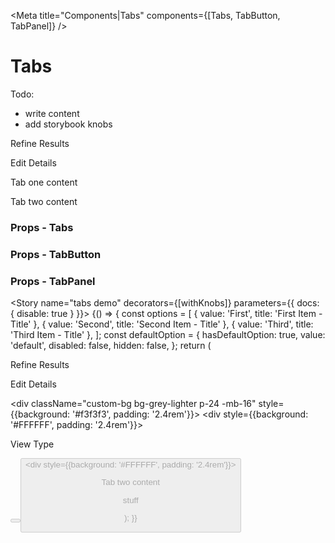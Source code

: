 

<Meta title="Components|Tabs" components={[Tabs, TabButton, TabPanel]} />

# Tabs

Todo:
  * write content
  * add storybook knobs


<Preview>
  <Story name="tabs">
    <Tabs startingTab="refine-results-1" bordered>
      <TabButton name="refine-results-1"><p>Refine Results</p></TabButton>
      <TabButton name="edit-details-1"><p>Edit Details</p></TabButton>
      <TabPanel name="refine-results-1">
        <div className="bg-off-white p-16">
          <p>Tab one content</p>
        </div>
      </TabPanel>
      <TabPanel name="edit-details-1">
        <div className="bg-off-white p-16">
          <p>Tab two content</p>
        </div>
      </TabPanel>
    </Tabs>
  </Story>
</Preview>

### Props - Tabs
<Props of={Tabs} />

### Props - TabButton
<Props of={TabButton} />

### Props - TabPanel
<Props of={TabPanel} />

<Story name="tabs demo" decorators={[withKnobs]} parameters={{ docs: { disable: true } }}>
  {() => {
    const options = [
      { value: 'First', title: 'First Item - Title' },
      { value: 'Second', title: 'Second Item - Title' },
      { value: 'Third', title: 'Third Item - Title' },
    ];
    const defaultOption = {
      hasDefaultOption: true,
      value: 'default',
      disabled: false,
      hidden: false,
    };
    return (
      <Container>
        <Row>
          <Column offset="1" cols="8">
            <Tabs startingTab="refine-results-1" bordered minHeight="500px">
              <TabButton name="refine-results-1"><p>Refine Results</p></TabButton>
              <TabButton name="edit-details-1"><p>Edit Details</p></TabButton>
              <TabPanel name="refine-results-1">
                <div className="custom-bg bg-grey-lighter p-24 -mb-16" style={{background: '#f3f3f3', padding: '2.4rem'}}>
                  <Dropdown id="input-one" value="First" options={options} supportingElements required forceFullWidth label="Dropdown Label" defaultOption={defaultOption} />
                </div>
                <div style={{background: '#FFFFFF', padding: '2.4rem'}}>
                  <p>View Type</p>
                  <Button id="secondary-btn01" variant="secondary" btnSize="md" content="button 1" disabled={false} />
                  <Button id="secondary-btn02" variant="secondary" btnMode="onDark" btnSize="md" content="button 2" disabled={false} />
                </div>
              </TabPanel>
              <TabPanel name="edit-details-1">
                <div style={{background: '#FFFFFF', padding: '2.4rem'}}>
                  <p>Tab two content</p>
                  <p>stuff</p>
                </div>
              </TabPanel>
            </Tabs>
          </Column>
        </Row>
      </Container>
    );
  }}
</Story>
